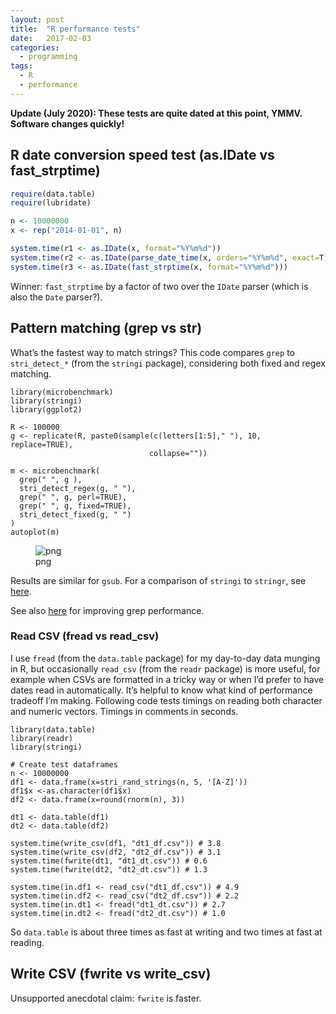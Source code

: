 ```yaml
---
layout: post
title:  "R performance tests"
date:   2017-02-03
categories:
  - programming
tags:
  - R
  - performance
---
```


__Update (July 2020): These tests are quite dated at this point, YMMV. Software changes quickly!__

## R date conversion speed test (as.IDate vs fast_strptime)

```r
require(data.table)
require(lubridate)

n <- 10000000
x <- rep("2014-01-01", n)

system.time(r1 <- as.IDate(x, format="%Y%m%d"))
system.time(r2 <- as.IDate(parse_date_time(x, orders="%Y%m%d", exact=T)))
system.time(r3 <- as.IDate(fast_strptime(x, format="%Y%m%d")))
```

Winner: `fast_strptime` by a factor of two over the `IDate` parser (which is also the `Date` parser?).

## Pattern matching (grep vs str)
What's the fastest way to match strings? This code compares `grep` to `stri_detect_*` (from the `stringi` package), considering both fixed and regex matching.
```
library(microbenchmark)
library(stringi)
library(ggplot2)

R <- 100000
g <- replicate(R, paste0(sample(c(letters[1:5]," "), 10, replace=TRUE),
                               collapse=""))

m <- microbenchmark(
  grep(" ", g ),
  stri_detect_regex(g, " "),
  grep(" ", g, perl=TRUE),
  grep(" ", g, fixed=TRUE),
  stri_detect_fixed(g, " ")
)
autoplot(m)
```

![png](/assets/img/pattern_matching_benchmark.png)

Results are similar for `gsub`. For a comparison of `stringi` to `stringr`, see [here](https://rud.is/b/2017/02/06/strung-out-on-string-ops-a-brief-comparison-of-stringi-and-stringr/).

See also [here](https://stackoverflow.com/questions/19458724/how-do-i-speed-up-text-searches-in-r) for improving grep performance.

### Read CSV (fread vs read_csv)
I use `fread` (from the `data.table` package) for my day-to-day data munging in R, but occasionally `read_csv` (from the `readr` package) is more useful, for example when CSVs are formatted in a tricky way or when I'd prefer to have dates read in automatically. It's helpful to know what kind of performance tradeoff I'm making. Following code tests timings on reading both character and numeric vectors. Timings in comments in seconds.

```
library(data.table)
library(readr)
library(stringi)

# Create test dataframes
n <- 10000000
df1 <- data.frame(x=stri_rand_strings(n, 5, '[A-Z]'))
df1$x <-as.character(df1$x)
df2 <- data.frame(x=round(rnorm(n), 3))

dt1 <- data.table(df1)
dt2 <- data.table(df2)

system.time(write_csv(df1, "dt1_df.csv")) # 3.8
system.time(write_csv(df2, "dt2_df.csv")) # 3.1
system.time(fwrite(dt1, "dt1_dt.csv")) # 0.6
system.time(fwrite(dt2, "dt2_dt.csv")) # 1.3

system.time(in.df1 <- read_csv("dt1_df.csv")) # 4.9
system.time(in.df2 <- read_csv("dt2_df.csv")) # 2.2
system.time(in.dt1 <- fread("dt1_dt.csv")) # 2.7
system.time(in.dt2 <- fread("dt2_dt.csv")) # 1.0
```
So `data.table` is about three times as fast at writing and two times at fast at reading.

## Write CSV (fwrite vs write_csv)
Unsupported anecdotal claim: `fwrite` is faster. 
